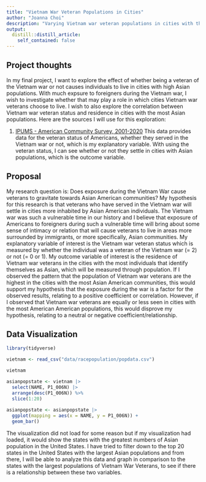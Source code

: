 ```yaml
---
title: "Vietnam War Veteran Populations in Cities"
author: "Joanna Choi"
description: "Varying Vietnam war veteran populations in cities with the most Asian populations"
output:
  distill::distill_article:
    self_contained: false
---
```




## Project thoughts

In my final project, I want to explore the effect of whether being a veteran of the Vietnam war or not causes individuals to live in cities with high Asian populations. With much expsure to foreigners during the Vietnam war, I wish to investigate whether that may play a role in which cities Vietnam war veterans choose to live. I wish to also explore the correlation between Vietnam war veteran status and residence in cities with the most Asian populations. Here are the sources I will use for this exploration:

1. [IPUMS - American Community Survey, 2001-2020](https://sda.usa.ipums.org/sdaweb/analysis/?dataset=all_acs_samples) This data provides data for the veteran status of Americans, whether they served in the Vietnam war or not, which is my explanatory variable. With using the veteran status, I can see whether or not they settle in cities with Asian populations, which is the outcome variable.



## Proposal

My research question is: Does exposure during the Vietnam War cause veterans to gravitate towards Asian American communities? My hypothesis for this research is that veterans who have served in the Vietnam war will settle in cities more inhabited by Asian American individuals. The Vietnam war was such a vulnerable time in our history and I believe that exposure of Americans to foreigners during such a vulnerable time will bring about some sense of intimacy or relation that will cause veterans to live in areas more surrounded by immigrants, or more specifically, Asian communities. My explanatory variable of interest is the Vietnam war veteran status which is measured by whether the individual was a veteran of the Vietnam war (= 2) or not (= 0 or 1). My outcome variable of interest is the residence of Vietnam war veterans in the cities with the most individuals that identify themselves as Asian, which will be measured through population. If I observed the pattern that the population of Vietnam war veterans are the highest in the cities with the most Asian American communities, this would support my hypothesis that the exposure during the war is a factor for the observed results, relating to a positive coefficient or correlation. However, if I observed that Vietnam war veterans are equally or less seen in cities with the most American American populations, this would disprove my hypothesis, relating to a neutral or negative coefficient/relationship.   



## Data Visualization

```r
library(tidyverse)

vietnam <- read_csv("data/racepopulation/popdata.csv")

vietnam
```
```r
asianpopstate <- vietnam |>
  select(NAME, P1_006N) |>
  arrange(desc(P1_006N)) %>%
  slice(1:20) 
  
asianpopstate <- asianpopstate |>
  ggplot(mapping = aes(x = NAME, y = P1_006N)) +
  geom_bar() 
```

The visualization did not load for some reason but if my visualization had loaded, it would show the states with the greatest numbers of Asian population in the United States. I have tried to filter down to the top 20 states in the United States with the largest Asian populations and from there, I will be able to analyze this data and graph in comparison to the states with the largest populations of Vietnam War Veterans, to see if there is a relationship between these two variables.